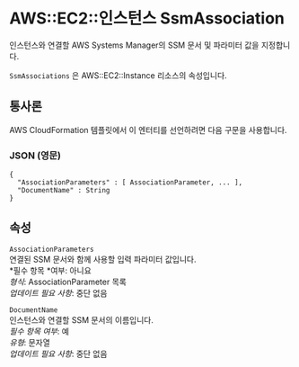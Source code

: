 # AWS::EC2::인스턴스 SsmAssociation

인스턴스와 연결할 AWS Systems Manager의 SSM 문서 및 파라미터 값을 지정합니다.

`SsmAssociations` 은 AWS::EC2::Instance 리소스의 속성입니다.

## 통사론

AWS CloudFormation 템플릿에서 이 엔터티를 선언하려면 다음 구문을 사용합니다.

### JSON (영문)

```
{
  "AssociationParameters" : [ AssociationParameter, ... ],
  "DocumentName" : String
}
```

## 속성

`AssociationParameters`  
연결된 SSM 문서와 함께 사용할 입력 파라미터 값입니다.  
*필수 항목 *여부: 아니요  
_형식_: AssociationParameter 목록  
_업데이트 필요 사항_: 중단 없음

`DocumentName`  
인스턴스와 연결할 SSM 문서의 이름입니다.  
_필수 항목 여부_: 예  
_유형_: 문자열  
_업데이트 필요 사항_: 중단 없음
